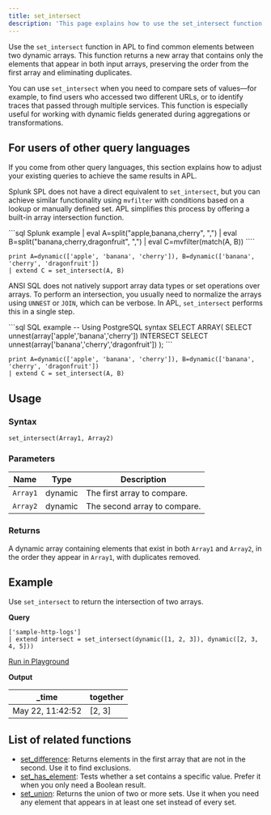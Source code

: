 ```yaml
---
title: set_intersect
description: 'This page explains how to use the set_intersect function in APL.'
---
```


Use the `set_intersect` function in APL to find common elements between two dynamic arrays. This function returns a new array that contains only the elements that appear in both input arrays, preserving the order from the first array and eliminating duplicates.

You can use `set_intersect` when you need to compare sets of values—for example, to find users who accessed two different URLs, or to identify traces that passed through multiple services. This function is especially useful for working with dynamic fields generated during aggregations or transformations.

## For users of other query languages

If you come from other query languages, this section explains how to adjust your existing queries to achieve the same results in APL.

<AccordionGroup>
<Accordion title="Splunk SPL users">

Splunk SPL does not have a direct equivalent to `set_intersect`, but you can achieve similar functionality using `mvfilter` with conditions based on a lookup or manually defined set. APL simplifies this process by offering a built-in array intersection function.

<CodeGroup>
```sql Splunk example
| eval A=split("apple,banana,cherry", ",")
| eval B=split("banana,cherry,dragonfruit", ",")
| eval C=mvfilter(match(A, B))
````

```kusto APL equivalent
print A=dynamic(['apple', 'banana', 'cherry']), B=dynamic(['banana', 'cherry', 'dragonfruit'])
| extend C = set_intersect(A, B)
```

</CodeGroup>

</Accordion>
<Accordion title="ANSI SQL users">

ANSI SQL does not natively support array data types or set operations over arrays. To perform an intersection, you usually need to normalize the arrays using `UNNEST` or `JOIN`, which can be verbose. In APL, `set_intersect` performs this in a single step.

<CodeGroup>
```sql SQL example
-- Using PostgreSQL syntax
SELECT ARRAY(
  SELECT unnest(array['apple','banana','cherry'])
  INTERSECT
  SELECT unnest(array['banana','cherry','dragonfruit'])
);
```

```kusto APL equivalent
print A=dynamic(['apple', 'banana', 'cherry']), B=dynamic(['banana', 'cherry', 'dragonfruit'])
| extend C = set_intersect(A, B)
```

</CodeGroup>

</Accordion>
</AccordionGroup>

## Usage

### Syntax

```kusto
set_intersect(Array1, Array2)
```

### Parameters

| Name     | Type    | Description                  |
| -------- | ------- | ---------------------------- |
| `Array1` | dynamic | The first array to compare.  |
| `Array2` | dynamic | The second array to compare. |

### Returns

A dynamic array containing elements that exist in both `Array1` and `Array2`, in the order they appear in `Array1`, with duplicates removed.

## Example

Use `set_intersect` to return the intersection of two arrays.

**Query**

```kusto
['sample-http-logs']
| extend intersect = set_intersect(dynamic([1, 2, 3]), dynamic([2, 3, 4, 5]))
```

[Run in Playground](https://play.axiom.co/axiom-play-qf1k/query?initForm=%7B%22apl%22%3A%22%5B'sample-http-logs'%5D%20%7C%20extend%20intersect%20%3D%20set_intersect(dynamic(%5B1%2C%202%2C%203%5D)%2C%20dynamic(%5B2%2C%203%2C%204%2C%205%5D))%22%7D)

**Output**

| _time            | together |
| ---------------- | --- |
| May 22, 11:42:52 | [2, 3] |

## List of related functions

- [set_difference](apl/scalar-functions/mathematical-functions/set-difference): Returns elements in the first array that are not in the second. Use it to find exclusions.
- [set_has_element](/apl/scalar-functions/mathematical-functions/set-has-element): Tests whether a set contains a specific value. Prefer it when you only need a Boolean result.
- [set_union](/apl/scalar-functions/mathematical-functions/set-union): Returns the union of two or more sets. Use it when you need any element that appears in at least one set instead of every set.
